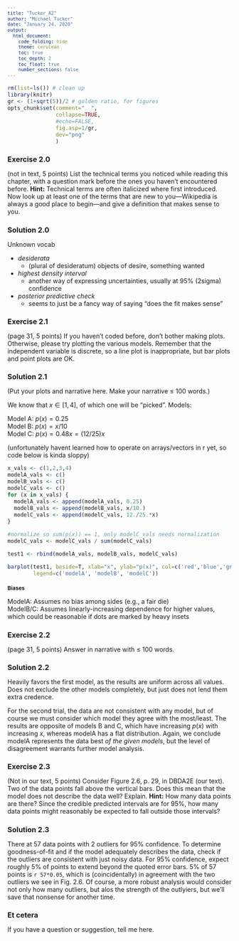 ```yaml
---
title: "Tucker_A2"
author: "Michael Tucker"
date: "January 24, 2020"
output: 
  html_document: 
    code_folding: hide
    theme: cerulean
    toc: true
    toc_depth: 2
    toc_float: true
    number_sections: false
---
```


<style type="text/css">  
/* Note: CSS uses C-style commenting. */
h1.title{font-size:22px; text-align:center;}
h4.author{font-size:16px; text-align:center;}
h4.date{font-size:16px; text-align:center;}
body{ /* Normal  */ font-size: 14px}
td {  /* Table   */ font-size: 12px}
h1 { /* Header 1 */ font-size: 16px}
h2 { /* Header 2 */ font-size: 14px}
h3 { /* Header 3 */ font-size: 12px}
.hi{ /* hanging indents */ 
    padding-left:22px; 
    text-indent:-22px
}
blockquote {  
    padding: 10px 20px;
    margin: 0 0 20px;
    font-size: 12px;
    border-left: 5px solid #eee;
}
code.r{ /* code */ 
       font-size: 12px
}
pre{/*preformatted text*/ 
    font-size: 12px
}
p.caption {/* figure captions */ 
    font-size: 0.9em;
    font-style: upright 
} 
</style>

```r
rm(list=ls()) # clean up
library(knitr)
gr <- (1+sqrt(5))/2 # golden ratio, for figures
opts_chunk$set(comment="  ",
               collapse=TRUE, 
               #echo=FALSE,
               fig.asp=1/gr,
               dev="png"
               )
```  








# Exercise 2.0 
(not in text, 5 points) List the technical terms you noticed while reading this chapter, with a question mark before the ones you haven't encountered before. **Hint:** Technical terms are often italicized where first introduced. Now look up at least one of the terms that are new to you---Wikipedia is always a good place to begin---and give a definition that makes sense to you.  

# Solution 2.0  
Unknown vocab

* *desiderata*  
  + (plural of desideratum) objects of desire, something wanted  
* *highest density interval*  
  + another way of expressing uncertainties, usually at 95% (2sigma) confidence  
* *posterior predictive check*   
  + seems to just be a fancy way of saying "does the fit makes sense"  

# Exercise 2.1  
(page 31, 5 points)  If you haven't coded before, don't bother making plots. Otherwise, please try plotting the various models. Remember that the independent variable is discrete, so a line plot is inappropriate, but bar plots and point plots are OK.  

# Solution 2.1  
(Put your plots and narrative here. Make your narrative $\le$ 100 words.)   

We know that $x \in [1,4]$, of which one will be "picked". Models:

Model A: $p(x)=0.25$  
Model B: $p(x)=x/10$  
Model C: $p(x)=0.48x=(12/25)x$  


(unfortunately havent learned how to operate on arrays/vectors in r yet, so code below is kinda sloppy)  

```r
x_vals <- c(1,2,3,4)
modelA_vals <- c()
modelB_vals <- c()
modelC_vals <- c() 
for (x in x_vals) {
  modelA_vals <- append(modelA_vals, 0.25)
  modelB_vals <- append(modelB_vals, x/10.)
  modelC_vals <- append(modelC_vals, 12./25.*x)
}

#normalize so sum(p(x)) == 1, only modelC_vals needs normalization
modelC_vals <- modelC_vals / sum(modelC_vals)

test1 <- rbind(modelA_vals, modelB_vals, modelC_vals)

barplot(test1, beside=T, xlab="x", ylab="p(x)", col=c('red','blue','green'), 
        legend=c('modelA', 'modelB', 'modelC'))
```

### Biases
ModelA: Assumes no bias among sides (e.g., a fair die)  
ModelB/C: Assumes linearly-increasing dependence for higher values, which could be reasonable if dots are marked by heavy insets   

# Exercise 2.2  
(page 31, 5 points)  Answer in narrative with $\le$ 100 words. 

# Solution 2.2  
Heavily favors the first model, as the results are uniform across all values. Does not exclude the other models completely, but just does not lend them extra credence.  

For the second trial, the data are not consistent with any model, but of course we must consider which model they agree with the most/least. The results are opposite of models B and C, which have increasing $p(x)$ with increasing $x$, whereas modelA has a flat distribution. Again, we conclude modelA represents the data best *of the given models*, but the level of disagreement warrants further model analysis.  

# Exercise 2.3  
(Not in our text, 5 points) Consider Figure 2.6, p. 29, in DBDA2E (our text). Two of the data points fall above the vertical bars. Does this mean that the model does not describe the data well? Explain. **Hint:** How many data points are there? Since the credible predicted intervals are for 95%, how many data points might reasonably be expected to fall outside those intervals?  

# Solution 2.3  

There at 57 data points with 2 outliers for 95% confidence. To determine goodness-of-fit and if the model adequately describes the data, check if the outliers are consistent with just noisy data. For 95% confidence, expect roughly 5% of points to extend beyond the quoted error bars. 5% of 57 points is `r 57*0.05`, which is (coincidentally) in agreement with the two outliers we see in Fig. 2.6. Of course, a more robust analysis would consider not only how many outliers, but alos the strength of the outlyiers, but we'll save that nonsense for another time. 

# Et cetera  
If you have a question or suggestion, tell me here.
